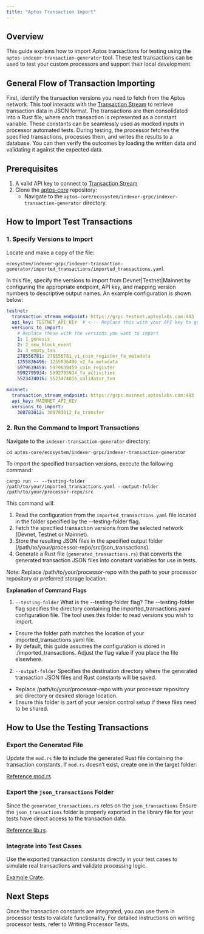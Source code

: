 ```yaml
---
title: "Aptos Transaction Import"
---
```






## Overview

This guide explains how to import Aptos transactions for testing using the `aptos-indexer-transaction-generator` tool. These test transactions can be used to test your custom processors and support their local development.

## General Flow of Transaction Importing

First, identify the transaction versions you need to fetch from the Aptos network. This tool interacts with the [Transaction Stream](https://aptos.dev/en/build/indexer/txn-stream) to retrieve transaction data in JSON format. The transactions are then consolidated into a Rust file, where each transaction is represented as a constant variable. These constants can be seamlessly used as mocked inputs in processor automated tests. During testing, the processor fetches the specified transactions, processes them, and writes the results to a database. You can then verify the outcomes by loading the written data and validating it against the expected data.

## Prerequisites

1. A valid API key to connect to [Transaction Stream](https://aptos.dev/en/build/indexer/txn-stream/aptos-hosted-txn-stream)
2. Clone the [aptos-core](https://github.com/aptos-labs/aptos-core) repository:
   - Navigate to the `aptos-core/ecosystem/indexer-grpc/indexer-transaction-generator` directory.

## How to Import Test Transactions

### 1. Specify Versions to Import

Locate and make a copy of the file:

```shellscript
ecosystem/indexer-grpc/indexer-transaction-generator/imported_transactions/imported_transactions.yaml
```

In this file, specify the versions to import from Devnet|Testnet|Mainnet by configuring the appropriate endpoint, API key, and mapping version numbers to descriptive output names. An example configuration is shown below:

```yaml
testnet:
  transaction_stream_endpoint: https://grpc.testnet.aptoslabs.com:443
  api_key: TESTNET_API_KEY  # <--- Replace this with your API key to generate files locally
  versions_to_import:
    # Replace these with the versions you want to import
    1: 1_genesis
    2: 2_new_block_event
    3: 3_empty_txn
    278556781: 278556781_v1_coin_register_fa_metadata
    1255836496: 1255836496_v2_fa_metadata
    5979639459: 5979639459_coin_register
    5992795934: 5992795934_fa_activities
    5523474016: 5523474016_validator_txn

mainnet:
  transaction_stream_endpoint: https://grpc.mainnet.aptoslabs.com:443
  api_key: MAINNET_API_KEY
  versions_to_import:
    308783012: 308783012_fa_transfer
```

### 2. Run the Command to Import Transactions

Navigate to the `indexer-transaction-generator` directory:

```shellscript
cd aptos-core/ecosystem/indexer-grpc/indexer-transaction-generator
```

To import the specified transaction versions, execute the following command:

```shellscript
cargo run -- --testing-folder  /path/to/your/imported_transactions.yaml --output-folder /path/to/your/processor-repo/src
```

This command will:

1. Read the configuration from the `imported_transactions.yaml` file located in the folder specified by the --testing-folder flag.
2. Fetch the specified transaction versions from the selected network (Devnet, Testnet or Mainnet).
3. Store the resulting JSON files in the specified output folder (/path/to/your/processor-repo/src/json_transactions).
4. Generate a Rust file (`generated_transactions.rs`) that converts the generated transaction JSON files into constant variables for use in tests.

Note: Replace /path/to/your/processor-repo with the path to your processor repository or preferred storage location.

**Explanation of Command Flags**

1. `--testing-folder`
   What is the --testing-folder flag?
   The --testing-folder flag specifies the directory containing the imported_transactions.yaml configuration file. The tool uses this folder to read versions you wish to import.

- Ensure the folder path matches the location of your imported_transactions.yaml file.
- By default, this guide assumes the configuration is stored in ./imported_transactions. Adjust the flag value if you place the file elsewhere.

2. `--output-folder`
   Specifies the destination directory where the generated transaction JSON files and Rust constants will be saved.

- Replace /path/to/your/processor-repo with your processor repository src directory or desired storage location.
- Ensure this folder is part of your version control setup if these files need to be shared.

## How to Use the Testing Transactions

### Export the Generated File

Update the `mod.rs` file to include the generated Rust file containing the transaction constants. If `mod.rs` doesn’t exist, create one in the target folder:

[Reference mod.rs](https://github.com/aptos-labs/aptos-indexer-processor-example/blob/main/test-transactions-example/src/json_transactions/mod.rs).

### Export the `json_transactions` Folder

Since the `generated_transactions.rs` reles on the `json_transactions` Ensure the `json_transactions` folder is properly exported in the library file for your tests have direct access to the transaction data.

[Reference lib.rs](https://github.com/aptos-labs/aptos-indexer-processor-example/blob/main/test-transactions-example/src/lib.rs).

### Integrate into Test Cases

Use the exported transaction constants directly in your test cases to simulate real transactions and validate processing logic.

[Example Crate](https://github.com/aptos-labs/aptos-indexer-processor-example/tree/main/test-transactions-example).

## Next Steps

Once the transaction constants are integrated, you can use them in processor tests to validate functionality. For detailed instructions on writing processor tests, refer to Writing Processor Tests.
